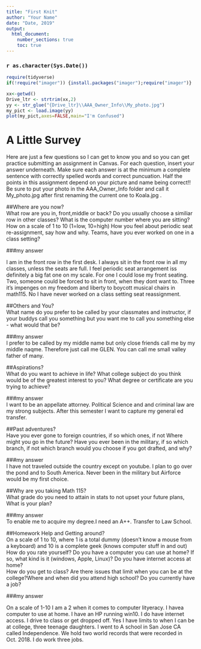 ---
title: "First Knit"
author: "Your Name"
date: "Date, 2019"
output: 
  html_document:
    number_sections: true
    toc: true
---

### `r as.character(Sys.Date())`

```{r include=FALSE,echo=FALSE}
require(tidyverse)
if(!require("imager")) {install.packages("imager");require("imager")}

```

```{r echo=FALSE,out.width='100%'}
xx<-getwd()
Drive_ltr <- strtrim(xx,2)
yy <- str_glue("{Drive_ltr}\\AAA_Owner_Info\\My_photo.jpg")
my_pict <- load.image(yy)
plot(my_pict,axes=FALSE,main="I'm Confused")
```

# A Little Survey

Here are just a few questions so I can get to know you and so you can get practice submitting an assignment in Canvas.  For each question, insert your answer underneath. Make sure each answer is at the minimum a complete sentence with correctly spelled words and correct puncuation. Half the points in this assignment depend on your picture and name being correct!!  Be sure to put your photo in the AAA_Owner_Info folder and call it My_photo.jpg after first renaming the current one to Koala.jpg . 

##Where are you now?  
What row are you in, front,middle or back?  Do you usually choose a similiar row in other classes? What is the computer number where you are sitting?  How on a scale of 1 to 10 (1=low, 10=high) How you feel about periodic seat re-assignment, say how and why. Teams, have you ever worked on one in a class setting?

###my answer     

I am in the front row in the first desk. I always sit in the front row in all my classes, unless the seats are full. I feel periodic seat arrangement iss definitely a big fat one on my scale. For one I could lose my front seating. Two, someone could be forced to sit in front, when they dont want to. Three it's impenges on my freedom and liberty to boycott musical chairs in math115. No I have never worked on a class setting seat reassignment.  
   
     


##Others and You?   
What name do you prefer to be called by your classmates and instructor, if your buddys call you something but you want me to call you something else - what would that be? 


###my answer     
I prefer to be called by my middle name but only close friends call me by my middle naqme. Therefore just call me GLEN. You can call me small valley father of many.
  
   
 




##Aspirations?   
What do you want to achieve in life?  What college subject do you think would be of the greatest interest to you? What degree or certificate are you trying to achieve?



###my answer     
 I want to be an appellate attorney. Political Science and and criminal law are my strong subjects. After this semester I want to capture my general ed transfer. 
   
 




##Past adventures?  
Have you ever gone to foreign countries, if so which ones, if not Where might you go in the future?  Have you ever been in the military, if so which branch, if not which branch would you choose if you got drafted, and why?


###my answer     
I have not traveled outside the country except on youtube. I plan to go over the pond and to South America. Never been in the military but Airforce would be my first choice.

   
  




##Why are you taking Math 115?  
What grade do you need to attain in stats to not upset your future plans, What is your plan?




###my answer     
 To enable me to acquire my degree.I need an A++. Transfer to Law School.
  
   
 





##Homework Help and Getting around?  
On a scale of 1 to 10, where 1 is a total dummy (doesn't know a mouse from a keyboard) and 10 is a complete geek (knows computer stuff in and out) How do you rate yourself?  Do you have a computer you can use at home? If so, what kind is it (windows, Apple, Linux)? Do you have internet access at home?  
How do you get to class? Are there issues that limit when you can be at the college?Where and when did you attend high school?  Do you currently have a job?




###my answer   
  
On a scale of 1-10 I am a 2 when it comes to computer lityeracy. I havea computer to use at home. I have an HP running win10. I do have internet access. I drive to class or get dropped off. Yes I have limits to when I can be at college, three teenage daughters. I went to A school in San Jose CA called Independence. We hold two world records that were recorded in Oct. 2018. I do work three jobs.
  




